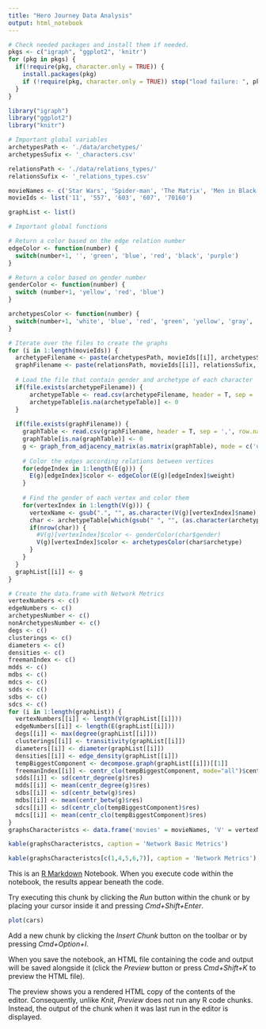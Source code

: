 ```yaml
---
title: "Hero Journey Data Analysis"
output: html_notebook
---
```


```r
# Check needed packages and install them if needed.
pkgs <- c("igraph", "ggplot2", 'knitr')
for (pkg in pkgs) {
  if(!require(pkg, character.only = TRUE)) {
    install.packages(pkg)
    if (!require(pkg, character.only = TRUE)) stop("load failure: ", pkg)
  }
}

library("igraph")
library("ggplot2")
library("knitr")
```

```r
# Important global variables
archetypesPath <- './data/archetypes/'
archetypesSufix <- '_characters.csv'

relationsPath <- './data/relations_types/'
relationsSufix <- '_relations_types.csv'

movieNames <- c('Star Wars', 'Spider-man', 'The Matrix', 'Men in Black', 'Hunger Games')
movieIds <- list('11', '557', '603', '607', '70160')

graphList <- list()
```

```r
# Important global functions

# Return a color based on the edge relation number
edgeColor <- function(number) {
  switch(number+1, '', 'green', 'blue', 'red', 'black', 'purple')
}

# Return a color based on gender number
genderColor <- function(number) {
  switch (number+1, 'yellow', 'red', 'blue')
}

archetypesColor <- function(number) {
  switch(number+1, 'white', 'blue', 'red', 'green', 'yellow', 'gray', 'purple', 'orange', 'black')
}
```

```r
# Iterate over the files to create the graphs
for (i in 1:length(movieIds)) {
  archetypeFilename <- paste(archetypesPath, movieIds[[i]], archetypesSufix, sep = '')
  graphFilename <- paste(relationsPath, movieIds[[i]], relationsSufix, sep = '')
  
  # Load the file that contain gender and archetype of each character
  if(file.exists(archetypeFilename)) {
      archetypeTable <- read.csv(archetypeFilename, header = T, sep = ',')
      archetypeTable[is.na(archetypeTable)] <- 0
  }
  
  if(file.exists(graphFilename)) {
    graphTable <- read.csv(graphFilename, header = T, sep = ',', row.names = 1)
    graphTable[is.na(graphTable)] <- 0
    g <- graph_from_adjacency_matrix(as.matrix(graphTable), mode = c('undirected'),  weighted = T)
    
    # Color the edges according relations between vertices
    for(edgeIndex in 1:length(E(g))) {
      E(g)[edgeIndex]$color <- edgeColor(E(g)[edgeIndex]$weight)
    }
    
    # Find the gender of each vertex and color them
    for(vertexIndex in 1:length(V(g))) {
      vertexName <- gsub(".", "", as.character(V(g)[vertexIndex]$name), fixed =T)
      char <- archetypeTable[which(gsub(" ", "", (as.character(archetypeTable$character_name)), fixed = T) == vertexName), ]
      if(nrow(char)) {
        #V(g)[vertexIndex]$color <- genderColor(char$gender)
        V(g)[vertexIndex]$color <- archetypesColor(char$archetype)
      }
    }
  }
  graphList[[i]] <- g
}
```

```r
# Create the data.frame with Network Metrics
vertexNumbers <- c()
edgeNumbers <- c()
archetypesNumber <- c()
nonArchetypesNumber <- c()
degs <- c()
clusterings <- c()
diameters <- c()
densities <- c()
freemanIndex <- c()
mdds <- c()
mdbs <- c()
mdcs <- c()
sdds <- c()
sdbs <- c()
sdcs <- c()
for (i in 1:length(graphList)) {
  vertexNumbers[[i]] <- length(V(graphList[[i]]))
  edgeNumbers[[i]] <- length(E(graphList[[i]]))
  degs[[i]] <- max(degree(graphList[[i]]))
  clusterings[[i]] <- transitivity(graphList[[i]])
  diameters[[i]] <- diameter(graphList[[i]])
  densities[[i]] <- edge_density(graphList[[i]])
  tempBiggestComponent <- decompose.graph(graphList[[i]])[[1]]
  freemanIndex[[i]] <- centr_clo(tempBiggestComponent, mode="all")$centralization
  sdds[[i]] <- sd(centr_degree(g)$res)
  mdds[[i]] <- mean(centr_degree(g)$res)
  sdbs[[i]] <- sd(centr_betw(g)$res)
  mdbs[[i]] <- mean(centr_betw(g)$res)
  sdcs[[i]] <- sd(centr_clo(tempBiggestComponent)$res)
  mdcs[[i]] <- mean(centr_clo(tempBiggestComponent)$res)
}
graphsCharacteristcs <- data.frame('movies' = movieNames, 'V' = vertexNumbers, 'E' = edgeNumbers, 'deg' = degs, 'clustering' = clusterings, 'diameter' = diameters, 'density' = densities, 'freemanIndex' = freemanIndex, 'mean_degree'= mdds, 'sd_degree'= sdds, 'mean_closeness' = mdcs, 'sd_closeness' = sdcs, 'mean_betweeness' = mdbs, 'sd_betweeness' = sdbs, stringsAsFactors=F)
```

```r
kable(graphsCharacteristcs, caption = 'Network Basic Metrics')
```


```r
kable(graphsCharacteristcs[c(1,4,5,6,7)], caption = 'Network Metrics')
```
This is an [R Markdown](http://rmarkdown.rstudio.com) Notebook. When you execute code within the notebook, the results appear beneath the code. 

Try executing this chunk by clicking the *Run* button within the chunk or by placing your cursor inside it and pressing *Cmd+Shift+Enter*. 

```r
plot(cars)
```

Add a new chunk by clicking the *Insert Chunk* button on the toolbar or by pressing *Cmd+Option+I*.

When you save the notebook, an HTML file containing the code and output will be saved alongside it (click the *Preview* button or press *Cmd+Shift+K* to preview the HTML file). 

The preview shows you a rendered HTML copy of the contents of the editor. Consequently, unlike *Knit*, *Preview* does not run any R code chunks. Instead, the output of the chunk when it was last run in the editor is displayed.

